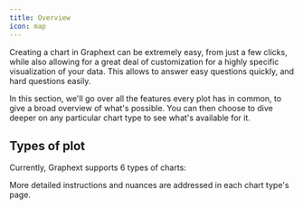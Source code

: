 ```yaml
---
title: Overview
icon: map
---
```


Creating a chart in Graphext can be extremely easy, from just a few clicks, while also allowing for a great
deal of customization for a highly specific visualization of your data. This allows to answer easy questions
quickly, and hard questions easily.

In this section, we'll go over all the features every plot has in common, to give a broad overview of what's
possible. You can then choose to dive deeper on any particular chart type to see what's available for it.

## Types of plot

Currently, Graphext supports 6 types of charts:

<CardGroup cols={3}>
<Card
  title="Line Charts"
  icon="chart-line"
  href="/documentation/data-visualization/types-of-chart/line-chart"
/>
<Card
  title="Area Charts"
  icon="chart-area"
  href="/documentation/data-visualization/types-of-chart/area-chart" 
/>

<Card
  title="Bar Charts"
  icon="chart-bar"
  href="/documentation/data-visualization/types-of-chart/bar-chart"
/>

<Card
  title="Box Plots"
  icon="chart-candlestick"
  href="/documentation/data-visualization/types-of-chart/box-plot"
/>

<Card
  title="Scatter Plots"
  icon="chart-scatter"
  href="/documentation/data-visualization/types-of-chart/scatter-plot"
/>

<Card
  title="Heatmaps" 
  icon="game-board" 
  href="/documentation/data-visualization/types-of-chart/heatmap"
/>
    
</CardGroup>

More detailed instructions and nuances are addressed in each chart type's page.
